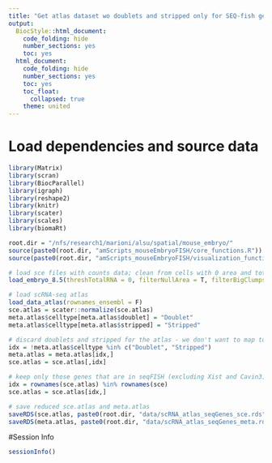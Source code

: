 ```yaml
---
title: "Get atlas dataset wo doublets and stripped only for SEQ-fish genes"
output:
  BiocStyle::html_document:
    code_folding: hide
    number_sections: yes
    toc: yes  
  html_document:
    code_folding: hide
    number_sections: yes
    toc: yes
    toc_float:
      collapsed: true
    theme: united
---
```


# Load dependencies and source data

```r

library(Matrix)
library(scran)
library(BiocParallel)
library(igraph)
library(reshape2)
library(knitr)
library(scater)
library(scales)
library(biomaRt)

root.dir = "/nfs/research1/marioni/alsu/spatial/mouse_embryo/"
source(paste0(root.dir, "amScripts_mouseEmbryoFISH/core_functions.R"))
source(paste0(root.dir, "amScripts_mouseEmbryoFISH/visualization_functions.R"))

# load sce files with counts data; clean from cells with 0 area and total # mRNA < user's threshold 
load_embryo_8.5(threshTotalRNA = 0, filterNullArea = T, filterBigClumps = T, dir = "cluster")

# load scRNA-seq atlas
load_data_atlas(rownames_ensembl = F)
sce.atlas = scater::normalize(sce.atlas)
meta.atlas$celltype[meta.atlas$doublet] = "Doublet"
meta.atlas$celltype[meta.atlas$stripped] = "Stripped"

# discard doublets and stripped for the atlas - we don't want to map to them
idx = !meta.atlas$celltype %in% c("Doublet", "Stripped")
meta.atlas = meta.atlas[idx,]
sce.atlas = sce.atlas[,idx]

# keep only those genes that are in seqFISH (excluding Xist and Cavin3)
idx = rownames(sce.atlas) %in% rownames(sce)
sce.atlas = sce.atlas[idx,]

# save reduced sce.atlas and meta.atlas
saveRDS(sce.atlas, paste0(root.dir, "data/scRNA_atlas_seqGenes_sce.rds"))
saveRDS(meta.atlas, paste0(root.dir, "data/scRNA_atlas_seqGenes_meta.rds"))


```

#Session Info
```r
sessionInfo()
```
